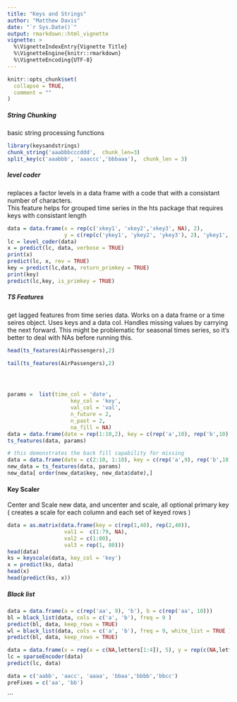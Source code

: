 ```yaml
---
title: "Keys and Strings"
author: "Matthew Davis"
date: "`r Sys.Date()`"
output: rmarkdown::html_vignette
vignette: >
  %\VignetteIndexEntry{Vignette Title}
  %\VignetteEngine{knitr::rmarkdown}
  %\VignetteEncoding{UTF-8}
---
```


```r
knitr::opts_chunk$set(
  collapse = TRUE,
  comment = ""
)
```

##### String Chunking
 
basic string processing functions
 
```r
library(keysandstrings)
chunk_string('aaabbbcccddd',  chunk_len=3)
split_key(c('aaabbb', 'aaaccc','bbbaaa'),  chunk_len = 3)
```

#####  level coder

replaces a factor levels in a data frame with a code that with a consistant number of characters.  
This feature helps for grouped time series in the hts package that requires keys with consistant length

```r
data = data.frame(x = rep(c('xkey1', 'xkey2','xkey3', NA), 2), 
                  y = c(rep(c('ykey1', 'ykey2', 'ykey3'), 2), 'ykey1', ''))
lc = level_coder(data)
x = predict(lc, data, verbose = TRUE)
print(x)
predict(lc, x, rev = TRUE)
key = predict(lc,data, return_primkey = TRUE)
print(key)
predict(lc,key, is_primkey = TRUE)
```

##### TS Features

get lagged features from time series data. Works on a data frame or a time seires object. Uses keys and a data col.
Handles missing values by carrying the next forward.  This might be problematic for seasonal times series, so it's better to deal with NAs before running this. 


```r
head(ts_features(AirPassengers),2)

tail(ts_features(AirPassengers),2)




params =  list(time_col = 'date', 
                    key_col = 'key', 
                    val_col = 'val', 
                    n_future = 2, 
                    n_past = 2,
                    na_fill = NA)
data = data.frame(date = rep(1:10,2), key = c(rep('a',10), rep('b',10) ), val =c(1:10, 2:11))
ts_features(data, params)

# this demonstrates the back fill capability for missing 
data = data.frame(date = c(2:10, 1:10), key = c(rep('a',9), rep('b',10) ), val =c(2:10, 1:10))
new_data = ts_features(data, params)
new_data[ order(new_data$key, new_data$date),]
```

#### Key Scaler

Center and Scale new data, and uncenter and scale, all optional primary key ( creates a scale for each column and each set of keyed rows ) 

```r
data = as.matrix(data.frame(key = c(rep(1,40), rep(2,40)), 
                  val1 =  c(1:79, NA), 
                  val2 = c(1:80), 
                  val3 = rep(1, 80))) 
head(data)
ks = keyscale(data, key_col = 'key')
x = predict(ks, data)
head(x)
head(predict(ks, x))
```

##### Black list

```r

data = data.frame(a = c(rep('aa', 9), 'b'), b = c(rep('aa', 10)))
bl = black_list(data, cols = c('a', 'b'), freq = 9 )
predict(bl, data, keep_rows = TRUE)
wl = black_list(data, cols = c('a', 'b'), freq = 9, white_list = TRUE )
predict(bl, data, keep_rows = TRUE)

```


```r
data = data.frame(x = rep(x = c(NA,letters[1:4]), 5), y = rep(c(NA,letters[5:8]), 5), z = c(1:24, NA), zz = 1:25)
lc = sparseEncoder(data)
predict(lc, data)

```



```r
data = c('aabb', 'aacc', 'aaaa', 'bbaa','bbbb','bbcc')
preFixes = c('aa', 'bb')
```




```

